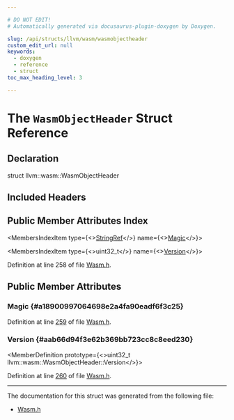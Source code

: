 ```yaml
---

# DO NOT EDIT!
# Automatically generated via docusaurus-plugin-doxygen by Doxygen.

slug: /api/structs/llvm/wasm/wasmobjectheader
custom_edit_url: null
keywords:
  - doxygen
  - reference
  - struct
toc_max_heading_level: 3

---
```





# The `WasmObjectHeader` Struct Reference

<DoxygenPage pluginConfig={pluginConfig}>



## Declaration

<CodeBlock>struct llvm::wasm::WasmObjectHeader</CodeBlock>

## Included Headers

<IncludesList>
<IncludesListItem
  filePath="llvm/BinaryFormat/Wasm.h"
  permalink="/docs/api/files/include/include/llvm/include/llvm/binaryformat/wasm-h"
  isLocal="true" />
</IncludesList>

## Public Member Attributes Index

<MembersIndex>

<MembersIndexItem
  type={<><a href="/docs/api/classes/llvm/stringref">StringRef</a></>}
  name={<><a href="#a18900997064698e2a4fa90eadf6f3c25">Magic</a></>}>
</MembersIndexItem>

<MembersIndexItem
  type={<>uint32&#95;t</>}
  name={<><a href="#aab66d94f3e62b369bb723cc8c8eed230">Version</a></>}>
</MembersIndexItem>

</MembersIndex>


Definition at line 258 of file <a href="/docs/api/files/include/include/llvm/include/llvm/binaryformat/wasm-h">Wasm.h</a>.

<SectionDefinition>

## Public Member Attributes

### Magic {#a18900997064698e2a4fa90eadf6f3c25}

<MemberDefinition
  prototype="StringRef llvm::wasm::WasmObjectHeader::Magic">

Definition at line <a href="/docs/api/files/include/include/llvm/include/llvm/binaryformat/wasm-h/#l00259">259</a> of file <a href="/docs/api/files/include/include/llvm/include/llvm/binaryformat/wasm-h">Wasm.h</a>.
</MemberDefinition>

### Version {#aab66d94f3e62b369bb723cc8c8eed230}

<MemberDefinition
  prototype={<>uint32&#95;t llvm::wasm::WasmObjectHeader::Version</>}>

Definition at line <a href="/docs/api/files/include/include/llvm/include/llvm/binaryformat/wasm-h/#l00260">260</a> of file <a href="/docs/api/files/include/include/llvm/include/llvm/binaryformat/wasm-h">Wasm.h</a>.
</MemberDefinition>

</SectionDefinition>

<hr/>

The documentation for this struct was generated from the following file:

<ul>
<li><a href="/docs/api/files/include/include/llvm/include/llvm/binaryformat/wasm-h">Wasm.h</a></li>
</ul>

</DoxygenPage>
